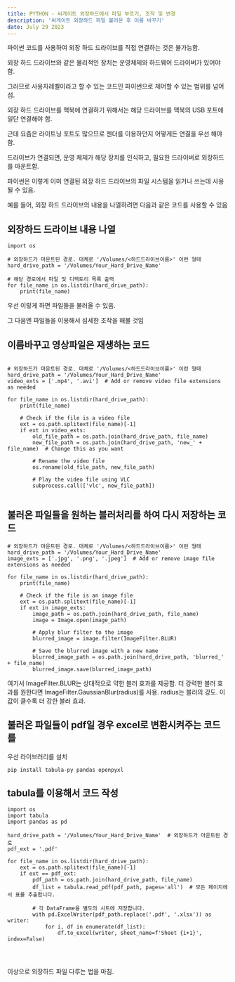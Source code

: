 ```yaml
---
title: PYTHON - 씨게이트 외장하드에서 파일 부르기, 조작 및 변경
description: '씨게이트 외장하드 파일 불러온 후 이름 바꾸기'
date: July 29 2023
---
```


파이썬 코드를 사용하여 외장 하드 드라이브를 직접 연결하는 것은 불가능함.

외장 하드 드라이브와 같은 물리적인 장치는 운영체제와 하드웨어 드라이버가 있어야 함.

그러므로 사용자레벨이라고 할 수 있는 코드인 파이썬으로 제어할 수 있는 범위를 넘어섬.

외장 하드 드라이브를 맥북에 연결하기 위해서는 해당 드라이브를 맥북의 USB 포트에 일단 연결해야 함.

근데 요즘은 라이트닝 포트도 많으므로 젠더를 이용하던지 어떻게든 연결을 우선 해야함.

드라이브가 연결되면, 운영 체제가 해당 장치를 인식하고, 필요한 드라이버로 외장하드를 마운트함.

파이썬은 이렇게 이미 연결된 외장 하드 드라이브의 파일 시스템을 읽거나 쓰는데 사용될 수 있음.

예를 들어, 외장 하드 드라이브의 내용을 나열하려면 다음과 같은 코드를 사용할 수 있음

## 외장하드 드라이브 내용 나열

```
import os

# 외장하드가 마운트된 경로. 대체로 '/Volumes/<하드드라이브이름>' 이런 형태
hard_drive_path = '/Volumes/Your_Hard_Drive_Name'

# 해당 경로에서 파일 및 디렉토리 목록 출력
for file_name in os.listdir(hard_drive_path):
    print(file_name)

```

우선 이렇게 하면 파일들을 불러올 수 있음.

그 다음엔 파일들을 이용해서 섬세한 조작을 해볼 것임

## 이름바꾸고 영상파일은 재생하는 코드

```

# 외장하드가 마운트된 경로. 대체로 '/Volumes/<하드드라이브이름>' 이런 형태
hard_drive_path = '/Volumes/Your_Hard_Drive_Name'
video_exts = ['.mp4', '.avi']  # Add or remove video file extensions as needed

for file_name in os.listdir(hard_drive_path):
    print(file_name)

    # Check if the file is a video file
    ext = os.path.splitext(file_name)[-1]
    if ext in video_exts:
        old_file_path = os.path.join(hard_drive_path, file_name)
        new_file_path = os.path.join(hard_drive_path, 'new_' + file_name)  # Change this as you want

        # Rename the video file
        os.rename(old_file_path, new_file_path)

        # Play the video file using VLC
        subprocess.call(['vlc', new_file_path])


```

## 불러온 파일들을 원하는 블러처리를 하여 다시 저장하는 코드

```
# 외장하드가 마운트된 경로. 대체로 '/Volumes/<하드드라이브이름>' 이런 형태
hard_drive_path = '/Volumes/Your_Hard_Drive_Name'
image_exts = ['.jpg', '.png', '.jpeg']  # Add or remove image file extensions as needed

for file_name in os.listdir(hard_drive_path):
    print(file_name)

    # Check if the file is an image file
    ext = os.path.splitext(file_name)[-1]
    if ext in image_exts:
        image_path = os.path.join(hard_drive_path, file_name)
        image = Image.open(image_path)

        # Apply blur filter to the image
        blurred_image = image.filter(ImageFilter.BLUR)

        # Save the blurred image with a new name
        blurred_image_path = os.path.join(hard_drive_path, 'blurred_' + file_name)
        blurred_image.save(blurred_image_path)

```

여기서 ImageFilter.BLUR는 상대적으로 약한 블러 효과를 제공함.
더 강력한 블러 효과를 원한다면 ImageFilter.GaussianBlur(radius)를 사용.
radius는 블러의 강도.
이 값이 클수록 더 강한 블러 효과.

## 불러온 파일들이 pdf일 경우 excel로 변환시켜주는 코드를

우선 라이브러리를 설치

```
pip install tabula-py pandas openpyxl
```

## tabula를 이용해서 코드 작성

```
import os
import tabula
import pandas as pd

hard_drive_path = '/Volumes/Your_Hard_Drive_Name'  # 외장하드가 마운트된 경로
pdf_ext = '.pdf'

for file_name in os.listdir(hard_drive_path):
    ext = os.path.splitext(file_name)[-1]
    if ext == pdf_ext:
        pdf_path = os.path.join(hard_drive_path, file_name)
        df_list = tabula.read_pdf(pdf_path, pages='all')  # 모든 페이지에서 표를 추출합니다.

        # 각 DataFrame을 별도의 시트에 저장합니다.
        with pd.ExcelWriter(pdf_path.replace('.pdf', '.xlsx')) as writer:
            for i, df in enumerate(df_list):
                df.to_excel(writer, sheet_name=f'Sheet {i+1}', index=False)




```


이상으로 외장하드 파일 다루는 법을 마침.

